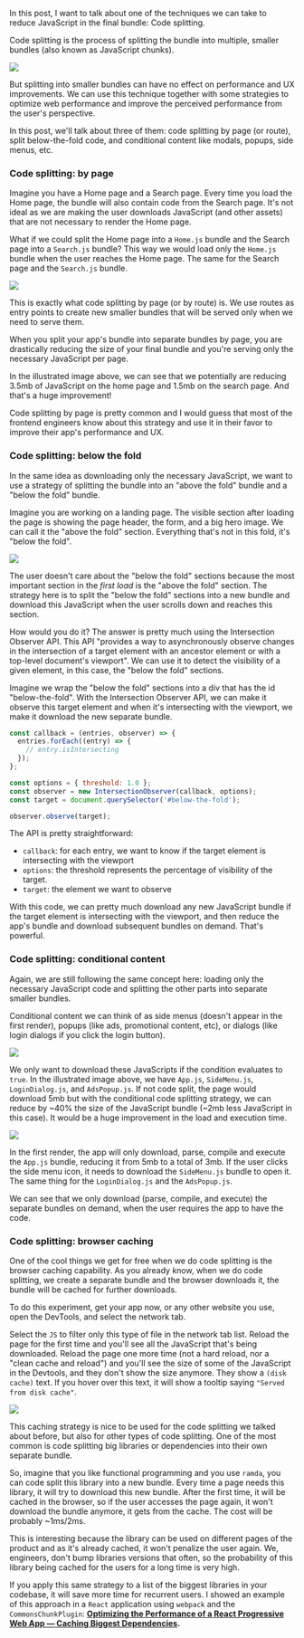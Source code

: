 <SmoothRender>

In this post, I want to talk about one of the techniques we can take to reduce JavaScript in the final bundle: Code splitting.

Code splitting is the process of splitting the bundle into multiple, smaller bundles (also known as JavaScript chunks).

<img
  src="/web-performance-code-splitting-strategies-and-react-applications/1.code-splitting-basics.png"
  loading="lazy"
/>

But splitting into smaller bundles can have no effect on performance and UX improvements. We can use this technique together with some strategies to optimize web performance and improve the perceived performance from the user's perspective.

In this post, we'll talk about three of them: code splitting by page (or route), split below-the-fold code, and conditional content like modals, popups, side menus, etc.

### Code splitting: by page

Imagine you have a Home page and a Search page. Every time you load the Home page, the bundle will also contain code from the Search page. It's not ideal as we are making the user downloads JavaScript (and other assets) that are not necessary to render the Home page.

What if we could split the Home page into a `Home.js` bundle and the Search page into a `Search.js` bundle? This way we would load only the `Home.js` bundle when the user reaches the Home page. The same for the Search page and the `Search.js` bundle.

<img
  src="/web-performance-code-splitting-strategies-and-react-applications/2.code-splitting-by-page.png"
  loading="lazy"
/>

This is exactly what code splitting by page (or by route) is. We use routes as entry points to create new smaller bundles that will be served only when we need to serve them.

When you split your app's bundle into separate bundles by page, you are drastically reducing the size of your final bundle and you're serving only the necessary JavaScript per page.

In the illustrated image above, we can see that we potentially are reducing 3.5mb of JavaScript on the home page and 1.5mb on the search page. And that's a huge improvement!

Code splitting by page is pretty common and I would guess that most of the frontend engineers know about this strategy and use it in their favor to improve their app's performance and UX.

### Code splitting: below the fold

In the same idea as downloading only the necessary JavaScript, we want to use a strategy of splitting the bundle into an "above the fold" bundle and a "below the fold" bundle.

Imagine you are working on a landing page. The visible section after loading the page is showing the page header, the form, and a big hero image. We can call it the "above the fold" section. Everything that's not in this fold, it's "below the fold".

<img
  src="/web-performance-code-splitting-strategies-and-react-applications/3.above-below-the-fold.png"
  loading="lazy"
/>

The user doesn't care about the "below the fold" sections because the most important section in the _first load_ is the "above the fold" section. The strategy here is to split the "below the fold" sections into a new bundle and download this JavaScript when the user scrolls down and reaches this section.

How would you do it? The answer is pretty much using the Intersection Observer API. This API "provides a way to asynchronously observe changes in the intersection of a target element with an ancestor element or with a top-level document's viewport". We can use it to detect the visibility of a given element, in this case, the "below the fold" sections.

Imagine we wrap the "below the fold" sections into a div that has the id "below-the-fold". With the Intersection Observer API, we can make it observe this target element and when it's intersecting with the viewport, we make it download the new separate bundle.

```javascript
const callback = (entries, observer) => {
  entries.forEach((entry) => {
    // entry.isIntersecting
  });
};

const options = { threshold: 1.0 };
const observer = new IntersectionObserver(callback, options);
const target = document.querySelector('#below-the-fold');

observer.observe(target);
```

The API is pretty straightforward:

- `callback`: for each entry, we want to know if the target element is intersecting with the viewport
- `options`: the threshold represents the percentage of visibility of the target.
- `target`: the element we want to observe

With this code, we can pretty much download any new JavaScript bundle if the target element is intersecting with the viewport, and then reduce the app's bundle and download subsequent bundles on demand. That's powerful.

### Code splitting: conditional content

Again, we are still following the same concept here: loading only the necessary JavaScript code and splitting the other parts into separate smaller bundles.

Conditional content we can think of as side menus (doesn't appear in the first render), popups (like ads, promotional content, etc), or dialogs (like login dialogs if you click the login button).

<img
  class="full"
  src="/web-performance-code-splitting-strategies-and-react-applications/4.conditional-splitting.png"
  loading="lazy"
/>

We only want to download these JavaScripts if the condition evaluates to `true`. In the illustrated image above, we have `App.js`, `SideMenu.js`, `LoginDialog.js`, and `AdsPopup.js`. If not code split, the page would download 5mb but with the conditional code splitting strategy, we can reduce by ~40% the size of the JavaScript bundle (~2mb less JavaScript in this case). It would be a huge improvement in the load and execution time.

<img
  class="full"
  src="/web-performance-code-splitting-strategies-and-react-applications/5.conditional-splitting-flow.png"
  loading="lazy"
/>

In the first render, the app will only download, parse, compile and execute the `App.js` bundle, reducing it from 5mb to a total of 3mb. If the user clicks the side menu icon, it needs to download the `SideMenu.js` bundle to open it. The same thing for the `LoginDialog.js` and the `AdsPopup.js`.

We can see that we only download (parse, compile, and execute) the separate bundles on demand, when the user requires the app to have the code.

### Code splitting: browser caching

One of the cool things we get for free when we do code splitting is the browser caching capability. As you already know, when we do code splitting, we create a separate bundle and the browser downloads it, the bundle will be cached for further downloads.

To do this experiment, get your app now, or any other website you use, open the DevTools, and select the network tab.

Select the `JS` to filter only this type of file in the network tab list. Reload the page for the first time and you'll see all the JavaScript that's being downloaded. Reload the page one more time (not a hard reload, nor a "clean cache and reload") and you'll see the size of some of the JavaScript in the Devtools, and they don't show the size anymore. They show a `(disk cache)` text. If you hover over this text, it will show a tooltip saying `"Served from disk cache"`.

<img
  class="full"
  src="/web-performance-code-splitting-strategies-and-react-applications/6.disk-cache.png"
  loading="lazy"
/>

This caching strategy is nice to be used for the code splitting we talked about before, but also for other types of code splitting. One of the most common is code splitting big libraries or dependencies into their own separate bundle.

So, imagine that you like functional programming and you use `ramda`, you can code split this library into a new bundle. Every time a page needs this library, it will try to download this new bundle. After the first time, it will be cached in the browser, so if the user accesses the page again, it won't download the bundle anymore, it gets from the cache. The cost will be probably ~1ms/2ms.

This is interesting because the library can be used on different pages of the product and as it's already cached, it won't penalize the user again. We, engineers, don't bump libraries versions that often, so the probability of this library being cached for the users for a long time is very high.

If you apply this same strategy to a list of the biggest libraries in your codebase, it will save more time for recurrent users. I showed an example of this approach in a `React` application using `webpack` and the `CommonsChunkPlugin`: **[Optimizing the Performance of a React Progressive Web App — Caching Biggest Dependencies](/optimizing-the-performance-of-a-react-progressive-web-app#caching-biggest-dependencies).**

</SmoothRender>
